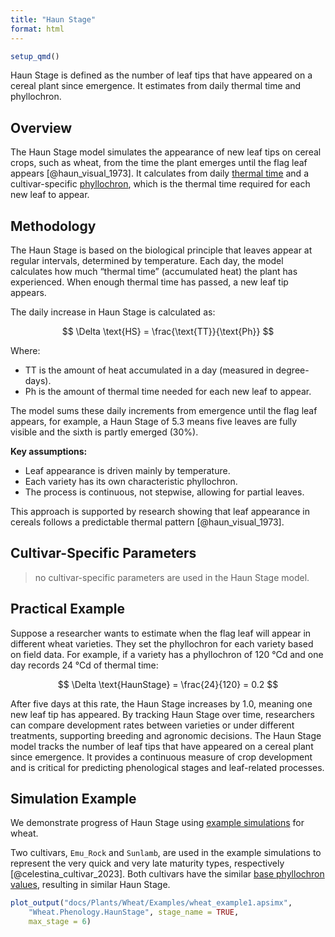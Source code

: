 ```yaml
---
title: "Haun Stage"
format: html
---
```


```r
setup_qmd()
```


Haun Stage is defined as the number of leaf tips that have appeared on a cereal plant since emergence. It estimates from daily thermal time and phyllochron.

## Overview

The Haun Stage model simulates the appearance of new leaf tips on cereal crops, such as wheat, from the time the plant emerges until the flag leaf appears [@haun_visual_1973]. It calculates from daily [thermal time](ThermalTime.qmd) and a cultivar-specific [phyllochron](Phyllochron.qmd), which is the thermal time required for each new leaf to appear.  


## Methodology

The Haun Stage is based on the biological principle that leaves appear at regular intervals, determined by temperature. Each day, the model calculates how much “thermal time” (accumulated heat) the plant has experienced. When enough thermal time has passed, a new leaf tip appears.

The daily increase in Haun Stage is calculated as:

$$
\Delta \text{HS} = \frac{\text{TT}}{\text{Ph}}
$$

Where:

- $\text{TT}$ is the amount of heat accumulated in a day (measured in degree-days).
- $\text{Ph}$ is the amount of thermal time needed for each new leaf to appear.

The model sums these daily increments from emergence until the flag leaf appears, for example, a Haun Stage of 5.3 means five leaves are fully visible and the sixth is partly emerged (30%).

**Key assumptions:**

- Leaf appearance is driven mainly by temperature.
- Each variety has its own characteristic phyllochron.
- The process is continuous, not stepwise, allowing for partial leaves.

This approach is supported by research showing that leaf appearance in cereals follows a predictable thermal pattern [@haun_visual_1973].

## Cultivar-Specific Parameters

> no cultivar-specific parameters are used in the Haun Stage model.

## Practical Example

Suppose a researcher wants to estimate when the flag leaf will appear in different wheat varieties. They set the phyllochron for each variety based on field data. For example, if a variety has a phyllochron of 120 °Cd and one day records 24 °Cd of thermal time:

$$
\Delta \text{HaunStage} = \frac{24}{120} = 0.2
$$

After five days at this rate, the Haun Stage increases by 1.0, meaning one new leaf tip has appeared. By tracking Haun Stage over time, researchers can compare development rates between varieties or under different treatments, supporting breeding and agronomic decisions.
The Haun Stage model tracks the number of leaf tips that have appeared on a cereal plant since emergence. It provides a continuous measure of crop development and is critical for predicting phenological stages and leaf-related processes.


## Simulation Example

We demonstrate progress of Haun Stage using [example simulations](/docs/Plants/Wheat/Examples/wheat_example1.qmd) for wheat. 

Two cultivars, `Emu_Rock` and `Sunlamb`, are used in the example simulations to represent the very quick and very late maturity types, respectively [@celestina_cultivar_2023]. Both cultivars have the similar [base phyllochron values](Phyllochron.qmd), resulting in similar Haun Stage.


```r
plot_output("docs/Plants/Wheat/Examples/wheat_example1.apsimx",
    "Wheat.Phenology.HaunStage", stage_name = TRUE,
    max_stage = 6)

```


